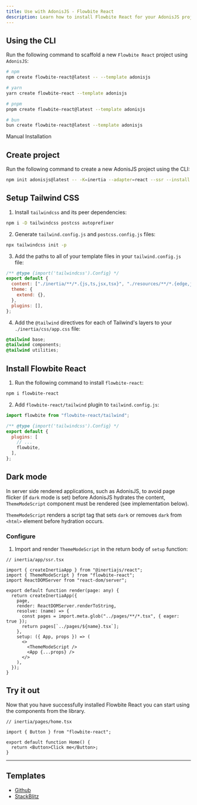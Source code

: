 ```yaml
---
title: Use with AdonisJS - Flowbite React
description: Learn how to install Flowbite React for your AdonisJS project and start developing modern full-stack web applications
---
```


## Using the CLI

Run the following command to scaffold a new `Flowbite React` project using `AdonisJS`:

```bash
# npm
npm create flowbite-react@latest -- --template adonisjs

# yarn
yarn create flowbite-react --template adonisjs

# pnpm
pnpm create flowbite-react@latest --template adonisjs

# bun
bun create flowbite-react@latest --template adonisjs
```

<TextDivider>Manual Installation</TextDivider>

## Create project

Run the following command to create a new AdonisJS project using the CLI:

```bash
npm init adonisjs@latest -- -K=inertia --adapter=react --ssr --install
```

## Setup Tailwind CSS

1. Install `tailwindcss` and its peer dependencies:

```bash
npm i -D tailwindcss postcss autoprefixer
```

2. Generate `tailwind.config.js` and `postcss.config.js` files:

```bash
npx tailwindcss init -p
```

3. Add the paths to all of your template files in your `tailwind.config.js` file:

```js {3}
/** @type {import('tailwindcss').Config} */
export default {
  content: ["./inertia/**/*.{js,ts,jsx,tsx}", "./resources/**/*.{edge,js,ts,jsx,tsx}"],
  theme: {
    extend: {},
  },
  plugins: [],
};
```

4. Add the `@tailwind` directives for each of Tailwind's layers to your `./inertia/css/app.css` file:

```css
@tailwind base;
@tailwind components;
@tailwind utilities;
```

## Install Flowbite React

1. Run the following command to install `flowbite-react`:

```bash
npm i flowbite-react
```

2. Add `flowbite-react/tailwind` plugin to `tailwind.config.js`:

```js {1,7}
import flowbite from "flowbite-react/tailwind";

/** @type {import('tailwindcss').Config} */
export default {
  plugins: [
    // ...
    flowbite,
  ],
};
```

## Dark mode

In server side rendered applications, such as AdonisJS, to avoid page flicker (if `dark` mode is set) before AdonisJS hydrates the content, `ThemeModeScript` component must be rendered (see implementation below).

`ThemeModeScript` renders a script tag that sets `dark` or removes `dark` from `<html>` element before hydration occurs.

### Configure

1. Import and render `ThemeModeScript` in the return body of `setup` function:

```tsx {4,15-20}
// inertia/app/ssr.tsx

import { createInertiaApp } from "@inertiajs/react";
import { ThemeModeScript } from "flowbite-react";
import ReactDOMServer from "react-dom/server";

export default function render(page: any) {
  return createInertiaApp({
    page,
    render: ReactDOMServer.renderToString,
    resolve: (name) => {
      const pages = import.meta.glob("../pages/**/*.tsx", { eager: true });
      return pages[`../pages/${name}.tsx`];
    },
    setup: ({ App, props }) => (
      <>
        <ThemeModeScript />
        <App {...props} />
      </>
    ),
  });
}
```

## Try it out

Now that you have successfully installed Flowbite React you can start using the components from the library.

```tsx
// inertia/pages/home.tsx

import { Button } from "flowbite-react";

export default function Home() {
  return <Button>Click me</Button>;
}
```

<hr />

## Templates

- [Github](https://github.com/themesberg/flowbite-react-template-adonisjs)
- [StackBlitz](https://stackblitz.com/edit/flowbite-react-template-adonisjs)
